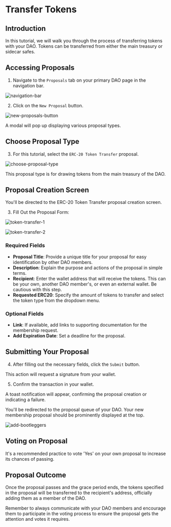 # Transfer Tokens

## Introduction

In this tutorial, we will walk you through the process of transferring tokens with your DAO. Tokens can be transferred from either the main treasury or sidecar safes.

## Accessing Proposals

1. Navigate to the `Proposals` tab on your primary DAO page in the navigation bar.

![navigation-bar](https://github.com/HausDAO/monorepo/assets/522182/0e3696c9-a5de-469d-8e14-39a776016732)

2. Click on the `New Proposal` button.

![new-proposals-button](https://github.com/HausDAO/monorepo/assets/522182/396e72a0-cd74-4b94-a545-324564733938)

A modal will pop up displaying various proposal types.

## Choose Proposal Type

3. For this tutorial, select the `ERC-20 Token Transfer` proposal.

![choose-proposal-type](https://github.com/HausDAO/monorepo/assets/522182/7f82b85f-4967-4643-a0c6-9cf480a1c71f)

This proposal type is for drawing tokens from the main treasury of the DAO.

## Proposal Creation Screen

You'll be directed to the ERC-20 Token Transfer proposal creation screen.

3. Fill Out the Proposal Form:

![token-transfer-1](https://github.com/HausDAO/monorepo/assets/522182/166b3a12-d28c-4f38-85c2-95848e301057)

![token-transfer-2](https://github.com/HausDAO/monorepo/assets/522182/cbae0236-83fa-44f3-9f67-b6723fbfdcda)

### Required Fields

- **Proposal Title**: Provide a unique title for your proposal for easy identification by other DAO members.
- **Description**: Explain the purpose and actions of the proposal in simple terms.
- **Recipient**: Enter the wallet address that will receive the tokens. This can be your own, another DAO member's, or even an external wallet. Be cautious with this step.
- **Requested ERC20**: Specify the amount of tokens to transfer and select the token type from the dropdown menu.

### Optional Fields

- **Link**: If available, add links to supporting documentation for the membership request.
- **Add Expiration Date**: Set a deadline for the proposal.

## Submitting Your Proposal

4. After filling out the necessary fields, click the `Submit` button.

This action will request a signature from your wallet.

5. Confirm the transaction in your wallet.

A toast notification will appear, confirming the proposal creation or indicating a failure.

You'll be redirected to the proposal queue of your DAO. Your new membership proposal should be prominently displayed at the top.

![add-bootleggers](https://github.com/HausDAO/monorepo/assets/522182/f5a7b147-c7db-4e54-98eb-65e0b318b3cf)

## Voting on Proposal

It's a recommended practice to vote 'Yes' on your own proposal to increase its chances of passing.

## Proposal Outcome

Once the proposal passes and the grace period ends, the tokens specified in the proposal will be transferred to the recipient's address, officially adding them as a member of the DAO.

Remember to always communicate with your DAO members and encourage them to participate in the voting process to ensure the proposal gets the attention and votes it requires.

